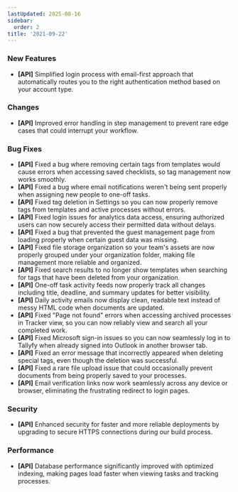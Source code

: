 ```yaml
---
lastUpdated: 2025-08-16
sidebar:
  order: 2
title: '2021-09-22'
---
```


### New Features

- **[API]** Simplified login process with email-first approach that automatically routes you to the right authentication method based on your account type.

### Changes

- **[API]** Improved error handling in step management to prevent rare edge cases that could interrupt your workflow.

### Bug Fixes

- **[API]** Fixed a bug where removing certain tags from templates would cause errors when accessing saved checklists, so tag management now works smoothly.
- **[API]** Fixed a bug where email notifications weren't being sent properly when assigning new people to one-off tasks.
- **[API]** Fixed tag deletion in Settings so you can now properly remove tags from templates and active processes without errors.
- **[API]** Fixed login issues for analytics data access, ensuring authorized users can now securely access their permitted data without delays.
- **[API]** Fixed a bug that prevented the guest management page from loading properly when certain guest data was missing.
- **[API]** Fixed file storage organization so your team's assets are now properly grouped under your organization folder, making file management more reliable and organized.
- **[API]** Fixed search results to no longer show templates when searching for tags that have been deleted from your organization.
- **[API]** One-off task activity feeds now properly track all changes including title, deadline, and summary updates for better visibility.
- **[API]** Daily activity emails now display clean, readable text instead of messy HTML code when documents are updated.
- **[API]** Fixed "Page not found" errors when accessing archived processes in Tracker view, so you can now reliably view and search all your completed work.
- **[API]** Fixed Microsoft sign-in issues so you can now seamlessly log in to Tallyfy when already signed into Outlook in another browser tab.
- **[API]** Fixed an error message that incorrectly appeared when deleting special tags, even though the deletion was successful.
- **[API]** Fixed a rare file upload issue that could occasionally prevent documents from being properly saved to your processes.
- **[API]** Email verification links now work seamlessly across any device or browser, eliminating the frustrating redirect to login pages.

### Security

- **[API]** Enhanced security for faster and more reliable deployments by upgrading to secure HTTPS connections during our build process.

### Performance

- **[API]** Database performance significantly improved with optimized indexing, making pages load faster when viewing tasks and tracking processes.